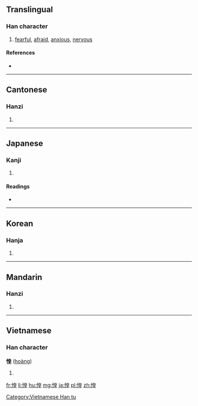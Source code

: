 ==Translingual==

===Han character===
{{Han char|rn=61|rad=心|as=09|sn=12|four=9601<sub>4</sub>|canj=心竹日土 (PHAG)}}

# [[fearful]], [[afraid]], [[anxious]], [[nervous]]

====References====
* {{Han ref|kx=0392.320|dkj=10863|dj=0728.150|hdz=42329.090|uh=60F6|ud=24822|bh=B471|bd=46193}}

----

==Cantonese==

===Hanzi===
{{yue-hanzi|jyut=|y=wong4}}

# {{defn|lang=yue|sort=心09}}

----

==Japanese==

===Kanji===
{{ja-kanji|grade=|rs=心09}}

# {{defn|lang=ja|sort=心09}}

====Readings====
* {{ja-readings|on=[[こう]] (kō)|kun=[[おそれる]] (osoreru)}}

----

==Korean==

===Hanja===
{{ko-hanja|hangeul=황|eumhun=|rv=hwang|mr=hwang|y=hwang}}

# {{defn|lang=ko|sort=心09}}

----

==Mandarin==

===Hanzi===
{{cmn-hanzi|pin=[[huáng]] ([[huang2]])|wg=huang<sup>2</sup>}}

# {{defn|lang=cmn|sort=心09}}

----

==Vietnamese==

===Han character===
'''惶''' ([[hoàng]])

# {{defn|vi}}

[[Category:Vietnamese Han tu]]

[[fr:惶]]
[[li:惶]]
[[hu:惶]]
[[mg:惶]]
[[ja:惶]]
[[pl:惶]]
[[zh:惶]]